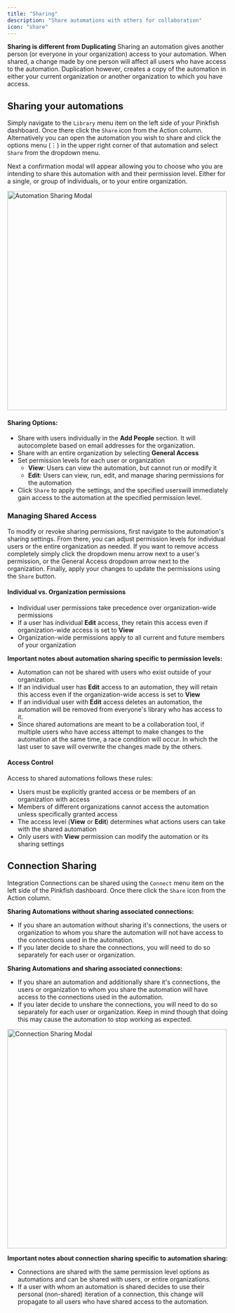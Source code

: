 ```yaml
---
title: "Sharing"
description: "Share automations with others for collaboration"
icon: "share"
---
```


**Sharing is different from Duplicating**
Sharing an automation gives another person (or everyone in your organization) access to your automation. When shared, a change made by one person will affect all users who have access to the automation. Duplication however, creates a copy of the automation in either your current organization or another organization to which you have access.

## Sharing your automations

Simply navigate to the `Library` menu item on the left side of your Pinkfish dashboard. Once there click the `Share` icon from the Action column. Alternatively you can open the automation you wish to share and click the options menu (⋮) in the upper right corner of that automation and select `Share` from the dropdown menu.

Next a confirmation modal will appear allowing you to choose who you are intending to share this automation with and their permission level. Either for a single, or group of individuals, or to your entire organization.

<img
  src="/images/examples/automation_sharing_modal.png"
  alt="Automation Sharing Modal"
  width="500"
/>

#### Sharing Options:

- Share with users individually in the **Add People** section. It will autocomplete based on email addresses for the organization.
- Share with an entire organization by selecting **General Access**
- Set permission levels for each user or organization
  - **View**: Users can view the automation, but cannot run or modify it
  - **Edit**: Users can view, run, edit, and manage sharing permissions for the automation
- Click `Share` to apply the settings, and the specified userswill immediately gain access to the automation at the specified permission level.

### Managing Shared Access

To modify or revoke sharing permissions, first navigate to the automation's sharing settings. From there, you can adjust permission levels for individual users or the entire organization as needed. If you want to remove access completely simply click the dropdown menu arrow next to a user's permission, or the General Access dropdown arrow next to the organization. Finally, apply your changes to update the permissions using the `Share` button.

#### Individual vs. Organization permissions

- Individual user permissions take precedence over organization-wide permissions
- If a user has individual **Edit** access, they retain this access even if organization-wide access is set to **View**
- Organization-wide permissions apply to all current and future members of your organization

**Important notes about automation sharing specific to permission levels:**

- Automation can not be shared with users who exist outside of your organization.
- If an individual user has **Edit** access to an automation, they will retain this access even if the organization-wide access is set to **View**
- If an individual user with **Edit** access deletes an automation, the automation will be removed from everyone's library who has access to it.
- Since shared automations are meant to be a collaboration tool, if multiple users who have access attempt to make changes to the automation at the same time, a race condition will occur. In which the last user to save will overwrite the changes made by the others.

#### Access Control

Access to shared automations follows these rules:

- Users must be explicitly granted access or be members of an organization with access
- Members of different organizations cannot access the automation unless specifically granted access
- The access level (**View** or **Edit**) determines what actions users can take with the shared automation
- Only users with **View** permission can modify the automation or its sharing settings

## Connection Sharing

Integration Connections can be shared using the `Connect` menu item on the left side of the Pinkfish dashboard. Once there click the `Share` icon from the Action column.

**Sharing Automations without sharing associated connections:**

- If you share an automation without sharing it's connections, the users or organization to whom you share the automation will not have access to the connections used in the automation.
- If you later decide to share the connections, you will need to do so separately for each user or organization.

**Sharing Automations and sharing associated connections:**

- If you share an automation and additionally share it's connections, the users or organization to whom you share the automation will have access to the connections used in the automation.
- If you later decide to unshare the connections, you will need to do so separately for each user or organization. Keep in mind though that doing this may cause the automation to stop working as expected.

<img
  src="/images/examples/connection_config_modal.png"
  alt="Connection Sharing Modal"
  width="500"
/>

**Important notes about connection sharing specific to automation sharing:**

- Connections are shared with the same permission level options as automations and can be shared with users, or entire organizations.
- If a user with whom an automation is shared decides to use their personal (non-shared) iteration of a connection, this change will propagate to all users who have shared access to the automation.